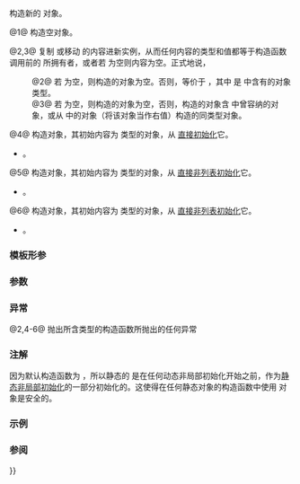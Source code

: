 {{cpp/utility/any/title|any}}
{{cpp/utility/any/navbar}}
{{dcl begin}}
{{dcl|num=1|since=c++17|
constexpr any() noexcept;
}}
{{dcl|num=2|since=c++17|
any( const any&amp; other );
}}
{{dcl|num=3|since=c++17|
any( any&amp;&amp; other ) noexcept;
}}
{{dcl|num=4|since=c++17|
template&lt; class ValueType &gt;
any( ValueType&amp;&amp; value );
}}
{{dcl|num=5|since=c++17|
template&lt; class ValueType, class... Args &gt;
explicit any( std::in_place_type_t&lt;ValueType&gt;, Args&amp;&amp;... args );
}}
{{dcl|num=6|since=c++17|
template&lt; class ValueType, class U, class... Args &gt;
explicit any( std::in_place_type_t&lt;ValueType&gt;, std::initializer_list&lt;U&gt; il,
              Args&amp;&amp;... args );
}}
{{dcl end}}

构造新的 {{tt|any}} 对象。

@1@ 构造空对象。

@2,3@ 复制 {{v|2}} 或移动 {{v|3}} {{c|other}} 的内容进新实例，从而任何内容的类型和值都等于构造函数调用前的 {{c|other}} 所拥有者，或者若 {{c|other}} 为空则内容为空。正式地说，
:@2@ 若 {{c|other}} 为空，则构造的对象为空。否则，等价于 {{c|any(std::in_place_type&lt;T&gt;, std::any_cast&lt;const T&amp;&gt;(other))}}，其中 {{tt|T}} 是 {{c|other}} 中含有的对象类型。
:@3@ 若 {{c|other}} 为空，则构造的对象为空，否则，构造的对象含 {{c|other}} 中曾容纳的对象，或从 {{c|other}} 中的对象（将该对象当作右值）构造的同类型对象。
@4@ 构造对象，其初始内容为 {{c|std::decay_t&lt;ValueType&gt;}} 类型的对象，从 {{c|std::forward&lt;ValueType&gt;(value)}} [[cpp/language/direct initialization|直接初始化]]它。
* {{cpp/enable if| {{c|std::decay_t&lt;ValueType&gt;}} 既非与 {{c|any}} 相同类型，亦非{{lc|std::in_place_type_t}} 的特化，且 {{c|std::is_copy_constructible_v&lt;std::decay_t&lt;ValueType&gt;&gt;}} 为{{c|true}} }}。

@5@ 构造对象，其初始内容为 {{tt|std::decay_t&lt;ValueType&gt;}} 类型的对象，从 {{c|std::forward&lt;Args&gt;(args)...}} [[cpp/language/direct initialization|直接非列表初始化]]它。
* {{cpp/enable_if| {{c|1=std::is_constructible_v&lt;std::decay_t&lt;ValueType&gt;, Args...&gt;}} 与 {{c|std::is_copy_constructible_v&lt;std::decay_t&lt;ValueType&gt;&gt;}} 皆为 {{c|true}} }}。

@6@ 构造对象，其初始内容为 {{tt|std::decay_t&lt;ValueType&gt;}} 类型的对象，从 {{c|il, std::forward&lt;Args&gt;(args)...}} [[cpp/language/direct initialization|直接非列表初始化]]它。
* {{cpp/enable if| {{c|1=std::is_constructible_v&lt;std::decay_t&lt;ValueType&gt;, std::initializer_list&lt;U&gt;&amp;, Args...&gt;}} 与 {{c|std::is_copy_constructible_v&lt;std::decay_t&lt;ValueType&gt;&gt;}} 皆为 {{c|true}} }}。

===模板形参===
{{par begin}}
{{par|ValueType|所含的值类型}}
{{par hreq}}
{{par req named|std::decay_t&lt;ValueType&gt;|CopyConstructible}}
{{par end}}

===参数===
{{par begin}}
{{par|other|另一个用以复制或移动的 {{tt|any}} 对象}}
{{par|value|用于初始化所含值的值}}
{{par|il, args|要传递给所含对象的构造函数的实参}}
{{par end}}

===异常===
@2,4-6@ 抛出所含类型的构造函数所抛出的任何异常

===注解===
因为默认构造函数为 {{c/core|constexpr}}，所以静态的 {{tt|std::any}} 是在任何动态非局部初始化开始之前，作为[[cpp/language/initialization#非局部变量|静态非局部初始化]]的一部分初始化的。这使得在任何静态对象的构造函数中使用 {{tt|std::any}} 对象是安全的。

===示例===
{{example
|code=
#include &lt;boost/core/demangle.hpp&gt;

#include &lt;any&gt;
#include &lt;initializer_list&gt;
#include &lt;iostream&gt;
#include &lt;memory&gt;
#include &lt;set&gt;
#include &lt;string&gt;
#include &lt;utility&gt;

struct A
{
    int age;
    std::string name;
    double salary;

#if __cpp_aggregate_paren_init &lt; 201902L
    // C++20 前进行原位构造所需
    A(int age, std::string name, double salary)
        : age(age), name(std::move(name)), salary(salary) {}
#endif
};

// 使用 abi 去重整，以打印 any 所持有的实例的可读类型名
void printType(const std::any&amp; a)
{
    std::cout &lt;&lt; boost::core::demangle(a.type().name()) &lt;&lt; '\n';
}

int main()
{
    // 构造函数 #4: std::any 持有 int
    std::any a1{7};
    
    // 构造函数 #5: std::any 持有原位构造的 A
    std::any a2(std::in_place_type&lt;A&gt;, 30, "Ada", 1000.25);
 
    // 构造函数 #6: std::any 持有带有自定义比较的 A 的 set
    auto lambda = [](auto&amp;&amp; l, auto&amp;&amp; r){ return l.age &lt; r.age; };
    std::any a3(
        std::in_place_type&lt;std::set&lt;A, decltype(lambda)&gt;&gt;,
        {
            A{39, std::string{"Ada"}, 100.25},
            A{20, std::string{"Bob"}, 75.5}
        },
        lambda);

    printType(a1);
    printType(a2);
    printType(a3);
}
|p=true
|output=
int
A
std::set&lt;A, main::{lambda(auto:1&amp;&amp;, auto:2&amp;&amp;)#1}, std::allocator&lt;A&gt; &gt;
}}

===参阅===
{{dsc begin}}
{{dsc inc|cpp/utility/any/dsc operator{{=}}}}
{{dsc end}}

{{langlinks|en|es|ja|ru}}